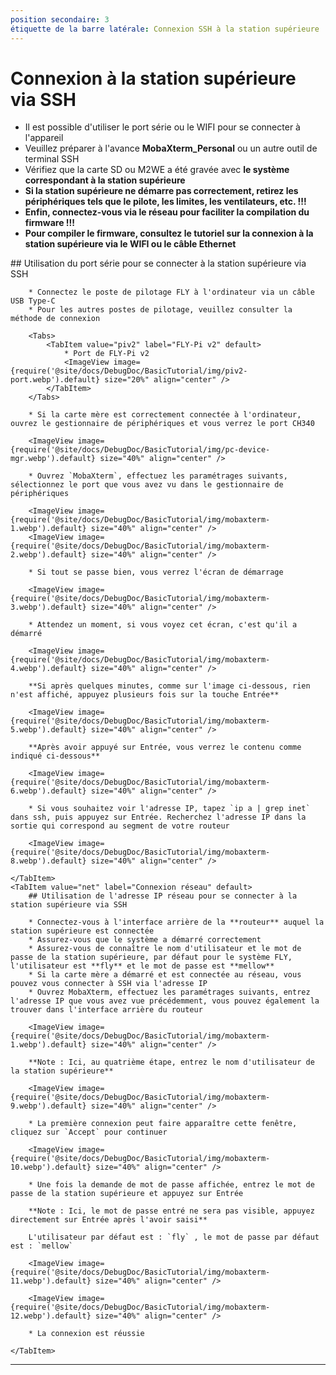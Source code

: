```yaml
---
position secondaire: 3
étiquette de la barre latérale: Connexion SSH à la station supérieure
---
```


# Connexion à la station supérieure via SSH


* Il est possible d'utiliser le port série ou le WIFI pour se connecter à l'appareil
* Veuillez préparer à l'avance **MobaXterm_Personal** ou un autre outil de terminal SSH
* Vérifiez que la carte SD ou M2WE a été gravée avec **le système correspondant à la station supérieure**
* **Si la station supérieure ne démarre pas correctement, retirez les périphériques tels que le pilote, les limites, les ventilateurs, etc. !!!**
* **Enfin, connectez-vous via le réseau pour faciliter la compilation du firmware !!!**
* **Pour compiler le firmware, consultez le tutoriel sur la connexion à la station supérieure via le WIFI ou le câble Ethernet**

<Tabs>
    <TabItem value="serial" label="Connexion par port série" default>
        ## Utilisation du port série pour se connecter à la station supérieure via SSH

        * Connectez le poste de pilotage FLY à l'ordinateur via un câble USB Type-C
        * Pour les autres postes de pilotage, veuillez consulter la méthode de connexion

        <Tabs>
            <TabItem value="piv2" label="FLY-Pi v2" default>
                * Port de FLY-Pi v2
                <ImageView image={require('@site/docs/DebugDoc/BasicTutorial/img/piv2-port.webp').default} size="20%" align="center" />
            </TabItem>
        </Tabs>

        * Si la carte mère est correctement connectée à l'ordinateur, ouvrez le gestionnaire de périphériques et vous verrez le port CH340

        <ImageView image={require('@site/docs/DebugDoc/BasicTutorial/img/pc-device-mgr.webp').default} size="40%" align="center" />

        * Ouvrez `MobaXterm`, effectuez les paramétrages suivants, sélectionnez le port que vous avez vu dans le gestionnaire de périphériques

        <ImageView image={require('@site/docs/DebugDoc/BasicTutorial/img/mobaxterm-1.webp').default} size="40%" align="center" />
        <ImageView image={require('@site/docs/DebugDoc/BasicTutorial/img/mobaxterm-2.webp').default} size="40%" align="center" />

        * Si tout se passe bien, vous verrez l'écran de démarrage

        <ImageView image={require('@site/docs/DebugDoc/BasicTutorial/img/mobaxterm-3.webp').default} size="40%" align="center" />

        * Attendez un moment, si vous voyez cet écran, c'est qu'il a démarré

        <ImageView image={require('@site/docs/DebugDoc/BasicTutorial/img/mobaxterm-4.webp').default} size="40%" align="center" />

        **Si après quelques minutes, comme sur l'image ci-dessous, rien n'est affiché, appuyez plusieurs fois sur la touche Entrée**

        <ImageView image={require('@site/docs/DebugDoc/BasicTutorial/img/mobaxterm-5.webp').default} size="40%" align="center" />

        **Après avoir appuyé sur Entrée, vous verrez le contenu comme indiqué ci-dessous**

        <ImageView image={require('@site/docs/DebugDoc/BasicTutorial/img/mobaxterm-6.webp').default} size="40%" align="center" />

        * Si vous souhaitez voir l'adresse IP, tapez `ip a | grep inet` dans ssh, puis appuyez sur Entrée. Recherchez l'adresse IP dans la sortie qui correspond au segment de votre routeur

        <ImageView image={require('@site/docs/DebugDoc/BasicTutorial/img/mobaxterm-8.webp').default} size="40%" align="center" />

    </TabItem>
    <TabItem value="net" label="Connexion réseau" default>
        ## Utilisation de l'adresse IP réseau pour se connecter à la station supérieure via SSH

        * Connectez-vous à l'interface arrière de la **routeur** auquel la station supérieure est connectée
        * Assurez-vous que le système a démarré correctement
        * Assurez-vous de connaître le nom d'utilisateur et le mot de passe de la station supérieure, par défaut pour le système FLY, l'utilisateur est **fly** et le mot de passe est **mellow**
        * Si la carte mère a démarré et est connectée au réseau, vous pouvez vous connecter à SSH via l'adresse IP
        * Ouvrez MobaXterm, effectuez les paramétrages suivants, entrez l'adresse IP que vous avez vue précédemment, vous pouvez également la trouver dans l'interface arrière du routeur

        <ImageView image={require('@site/docs/DebugDoc/BasicTutorial/img/mobaxterm-1.webp').default} size="40%" align="center" />

        **Note : Ici, au quatrième étape, entrez le nom d'utilisateur de la station supérieure**

        <ImageView image={require('@site/docs/DebugDoc/BasicTutorial/img/mobaxterm-9.webp').default} size="40%" align="center" />

        * La première connexion peut faire apparaître cette fenêtre, cliquez sur `Accept` pour continuer

        <ImageView image={require('@site/docs/DebugDoc/BasicTutorial/img/mobaxterm-10.webp').default} size="40%" align="center" />

        * Une fois la demande de mot de passe affichée, entrez le mot de passe de la station supérieure et appuyez sur Entrée

        **Note : Ici, le mot de passe entré ne sera pas visible, appuyez directement sur Entrée après l'avoir saisi**

        L'utilisateur par défaut est : `fly` , le mot de passe par défaut est : `mellow`

        <ImageView image={require('@site/docs/DebugDoc/BasicTutorial/img/mobaxterm-11.webp').default} size="40%" align="center" />

        <ImageView image={require('@site/docs/DebugDoc/BasicTutorial/img/mobaxterm-12.webp').default} size="40%" align="center" />

        * La connexion est réussie

    </TabItem>
</Tabs>

----